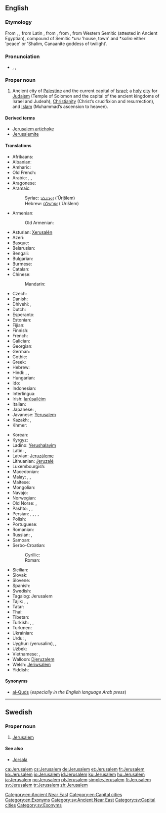 {{also|Jérusalem|Jerúsalem|Jerusalém}}
==English==
{{rfc-auto}}
{{wikipedia}}

===Etymology===
From {{etyl|LL.}} {{term|Ierusalem|lang=la}}, {{term|Hierusalem|lang=la}}, from Latin {{term|Hierosolyma|lang=la}}, from {{etyl|grc}} {{term|Ἰερουσαλήμ|tr=Ierousalēm|lang=grc}}, from {{etyl|he}} {{term|ירושלים|יְרוּשָׁלַיִם|tr=Yerushalayim|lang=he}}, from Western Semitic {{term||Urušalimmi}} (attested in Ancient Egyptian), compound of Semitic *''uru'' 'house, town' and *''salim'' either 'peace' or 'Shalim, Canaanite goddess of twilight'.

===Pronunciation===
* {{enPR|jə-ro͞o'sə-ləm|jə-ro͞o'zə-ləm}}, {{IPA|/dʒəˈruːsələm/|/dʒəˈruːzələm/}}, {{X-SAMPA|/dZ@"ru:s@l@m/|/dZ@"ru:z@l@m/}}

===Proper noun===
{{en-proper noun}}

# Ancient city of [[Palestine]] and the current capital of [[Israel]]; a [[holy]] [[city]] for [[Judaism]] (Temple of Solomon and the capital of the ancient kingdoms of Israel and Judeah), [[Christianity]] (Christ’s crucifixion and resurrection), and [[Islam]] (Muhammad’s ascension to heaven).

====Derived terms====
* [[Jerusalem artichoke]]
* [[Jerusalemite]]

====Translations====
{{trans-top|city}}
* Afrikaans: {{t-|af|Jerusalem}}
* Albanian: {{t-|sq|Jeruzalemi}}
* Amharic: {{t-|am|እየሩሳሌም|tr=əyärusalem|sc=Ethi}}
* Old French: {{tø|fro|Ierusalem}}
* Arabic: {{qualifier|preferred by Arabs}} {{t-|ar|القدس|f|tr=al-quds}},  {{qualifier|official in Israel}} {{t-|ar|أورشليم|f|tr=ʾūrušalīm}},  {{t-|ar|بيت المقدس|m|tr=bayt al-muqáddas, bayt al-máqdis}}
* Aragonese: {{t-|an|Cherusalén}}
* Aramaic:
*: Syriac: [[ܐܘܪܫܠܡ]] (’Ūrišlem)
*: Hebrew: [[אורשלם]] (’Ūrišlem)
* Armenian: {{t-|hy|Երուսաղեմ|tr=Erusałem}}
*: Old Armenian: {{tø|xcl|Երուսաղէմ|tr=Erusałēm|sc=Armn}}
* Asturian: [[Xerusalén]]
* Azeri: {{t-|az|Qüds}}
* Basque: {{t-|eu|Jerusalem}}
* Belarusian: {{t-|be|Ерусалім|m|tr=Jerusalím}}
* Bengali: {{t-|bn|জেরুসালেম|tr=jerusalem|sc=Beng}}
* Bulgarian: {{t-|bg|Йерусалим|m|tr=Jerusalím}}
* Burmese: {{t-|my|ဂျေရုဆလင်မြို့|sc=Mymr}}
* Catalan: {{t+|ca|Jerusalem}}
* Chinese:
*: Mandarin: {{t-|cmn|耶路撒冷|tr=Yēlùsālěng|sc=Hani}}
* Czech: {{t+|cs|Jeruzalém|m}}
* Danish: {{t-|da|Jerusalem}}
* Dhivehi: {{t-|dv|އޫރުޝަލީމް|tr=ūrušalīm|sc=Thaa}}, {{t-|dv|ޤުދުސް|tr=qudus|sc=Thaa}}
* Dutch: {{t-|nl|Jeruzalem}}
* Esperanto: {{t-|eo|Jerusalemo}}
* Estonian: {{t-|et|Jeruusalemm}}
* Fijian: {{t-|fj|Jerusalemi}}
* Finnish: {{t+|fi|Jerusalem}}
* French: {{t+|fr|Jérusalem}}
* Galician: {{t+|gl|Xerusalén}}
* Georgian: {{t-|ka|იერუსალიმი|tr=ierusalimi|sc=Geor}}
* German: {{t+|de|Jerusalem}}
* Gothic: {{tø|got|𐌹𐌰𐌹𐍂𐌿𐍃𐌰𐌿𐌻𐍅𐌼𐌰|sc=Goth}}
* Greek: {{t+|el|Ιεροσόλυμα|n|p|tr=ierosólima}}
* Hebrew: {{t+|he|ירושלים|alt=יְרוּשָׁלַיִם|tr=Yerushalayim}}
* Hindi: {{t-|hi|यरुशलम|tr=yaruśalam}},  {{t-|hi|येरुशलम|tr=yēruśalam}},  {{t-|hi|अल-क़ुद्स|tr=al-quds}}
* Hungarian: {{t+|hu|Jeruzsálem}}
* Ido: {{t+|io|Jerusalem}}
* Indonesian: {{t-|id|Yerusalem}}
* Interlingua: {{t-|ia|Jerusalem}}
* Irish: [[Iarúsailéim]]
* Italian: {{t-|it|Gerusalemme|f}}
* Japanese: {{t-|ja|エルサレム|tr=Erusaremu}},  {{t-|ja|イェルサレム|tr=Yerusaremu}}
* Javanese: [[Yerusalem]]
* Kazakh: {{t|kk|Иерусалим|tr=Ïerwsalïm|sc=Cyrl}}, {{t|kk|Құдіс|tr=Qudis|sc=Cyrl}}
* Khmer: {{t-|km|ហ្សេរុយសាឡឹម|tr=hseruysāḷʉm|sc=Khmr}}
{{trans-mid}}
* Korean: {{t+|ko|예루살렘|tr=Yerusalem|sc=Hang}}
* Kyrgyz: {{t-|ky|Иерусалим|tr=İyerusalim|sc=Cyrl}}
* Ladino: [[Yerushalayim]]
* Latin: {{t-|la|Hierosolyma|f}}, {{t-|la|Hierusalem|n}}
* Latvian: [[Jeruzāleme]]
* Lithuanian: [[Jeruzalė]]
* Luxembourgish: {{t-|lb|Jerusalem}}
* Macedonian: {{t-|mk|Ерусалим|m|tr=Erúsalim}}
* Malay: {{t-|ms|Baitulmuqaddis}}, {{t-|ms|Baitulmaqdis}}, {{t-|ms|Jerusalem}}
* Maltese: {{t-|mt|Ġerusalemm}}
* Mongolian: {{t-|mn|Иерусалим|m|tr=Iyerusalím|sc=Cyrl}}
* Navajo: {{tø|nv|Jííwoosalem}}
* Norwegian: {{t+|no|Jerusalem}}
* Old Norse: {{tø|non|Jórsalir|m|p}}, {{tø|non|Jórsalaborg|f}}
* Pashto: {{t-|ps|قدس|tr=Quds|sc=ps-Arab}}, {{t+|ps|بيت المقدس|tr=Baytu l-Muqadas|sc=ps-Arab}}, {{t-|ps|يروشلم|tr=Yarūšalim|sc=ps-Arab}}
* Persian: {{t+|fa|بیت‌المقدس|tr=Beyt-ol-Moqaddas}}, {{t-|fa|اورشلیم مقدس|tr=Oršalim-e Moqaddas}},  {{t-|fa|قدس شریف|tr=Qods-e Šarif}},  {{t+|fa|اورشلیم|tr=Oršalim}}, {{t+|fa|قدس|tr=Qods|sc=fa-Arab}}
* Polish: {{t+|pl|Jerozolima}}
* Portuguese: {{t+|pt|Jerusalém|f}}
* Romanian: {{t+|ro|Ierusalim}}
* Russian: {{t+|ru|Иерусалим|m|tr=Ijerusalím}}, {{qualifier|rare, Muslim}} {{t-|ru|Аль-Кудс|m|tr=Al’-Kúds|sc=Cyrl}}
* Samoan: {{t-|sm|Ierusalema}}
* Serbo-Croatian:
*: Cyrillic: {{t-|sh|Јерусалим|m|sc=Cyrl}}
*: Roman: {{t-|sh|Jerusalim|m}}
* Sicilian: {{t-|scn|Girusalemmi}}
* Slovak: {{t-|sk|Jeruzalem}}
* Slovene: {{t+|sl|Jeruzalem|alt=Jerúzalem|m}}
* Spanish: {{t+|es|Jerusalén}}
* Swedish: {{t+|sv|Jerusalem}}
* Tagalog: Jerusalem
* Tajik: {{t-|tg|Уршалим|tr=Uršalim|sc=Cyrl}}, {{t-|tg|Қуддус|tr=Quddus|sc=Cyrl}}, {{t-|tg|Байтулмуқаддас|tr=Baytulmuqaddas|sc=Cyrl}}
* Tatar: {{t-|tt|Коддес|tr=Qoddes|sc=Cyrl}}
* Thai: {{t-|th|เยรูซาเลม|tr=Yērūsālēm}}
* Tibetan: {{t-|bo|ཇེ་རུ་ས་ལེམ།|sc=Tibt}}
* Turkish: {{t+|tr|Kudüs}}, {{t-|tr|Kudsişerif}}, {{t-|tr|Yeruşalim}}
* Turkmen: {{t-|tk|Iýerusalim}}
* Ukrainian: {{t-|uk|Єрусалим|m|tr=Jerusalým}}
* Urdu: {{t-|ur|یوروشلم|tr=Yurušalem}},  {{t-|ur|یروشلم|tr=Yarušalem}}
* Uyghur: {{ug-Arab|[[يېرۇسالېم]]}} (yerusalim), {{t-|ug|يېرۇسالېم|tr=yerusalim|sc=ug-Arab}}, {{t-|ug|قۇددۇس|tr=quddus|sc=ug-Arab}}
* Uzbek: {{t-|uz|Quddus}}
* Vietnamese: {{t-|vi|Jerusalem}}, {{t-|vi|Giê-ru-da-lem}}
* Walloon: [[Djeruzalem]]
* Welsh: [[Jeriwsalem]]
* Yiddish: {{t-|yi|ירושלים|n|tr=Yerushaláyim|sc=Hebr}}
{{trans-bottom}}

====Synonyms====
* [[al-Quds]] (''especially in the English language Arab press'')

[[Category:en:Ancient Near East]]
[[Category:en:Capital cities]]
[[Category:en:Exonyms]]

----

==Swedish==

===Proper noun===
{{head|sv|proper noun}}

# [[#English|Jerusalem]]

====See also====
* [[Jorsala]]

[[Category:sv:Ancient Near East]]
[[Category:sv:Capital cities]]
[[Category:sv:Exonyms]]

[[ca:Jerusalem]]
[[cs:Jerusalem]]
[[de:Jerusalem]]
[[et:Jerusalem]]
[[fr:Jerusalem]]
[[ko:Jerusalem]]
[[io:Jerusalem]]
[[id:Jerusalem]]
[[ku:Jerusalem]]
[[hu:Jerusalem]]
[[ja:Jerusalem]]
[[no:Jerusalem]]
[[pl:Jerusalem]]
[[simple:Jerusalem]]
[[fi:Jerusalem]]
[[sv:Jerusalem]]
[[tr:Jerusalem]]
[[zh:Jerusalem]]